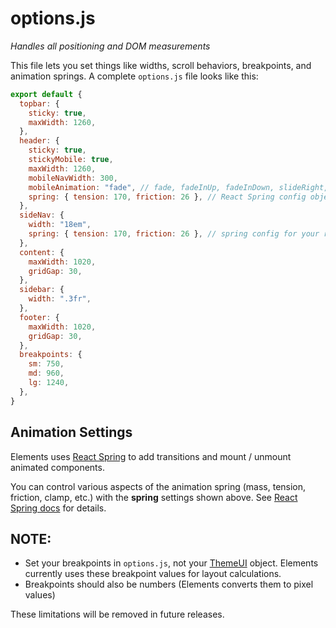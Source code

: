 # options.js

_Handles all positioning and DOM measurements_

This file lets you set things like widths, scroll behaviors, breakpoints, and animation springs. A complete `options.js` file looks like this:

```jsx
export default {
  topbar: {
    sticky: true,
    maxWidth: 1260,
  },
  header: {
    sticky: true,
    stickyMobile: true,
    maxWidth: 1260,
    mobileNavWidth: 300,
    mobileAnimation: "fade", // fade, fadeInUp, fadeInDown, slideRight, slideLeft
    spring: { tension: 170, friction: 26 }, // React Spring config object for your MobileNav
  },
  sideNav: {
    width: "18em",
    spring: { tension: 170, friction: 26 }, // spring config for your responsive SideNav
  },
  content: {
    maxWidth: 1020,
    gridGap: 30,
  },
  sidebar: {
    width: ".3fr",
  },
  footer: {
    maxWidth: 1020,
    gridGap: 30,
  },
  breakpoints: {
    sm: 750,
    md: 960,
    lg: 1240,
  },
}
```

## Animation Settings

Elements uses [React Spring](https://www.react-spring.io/) to add transitions and mount / unmount animated components.

You can control various aspects of the animation spring (mass, tension, friction, clamp, etc.) with the **spring** settings shown above. See [React Spring docs](https://www.react-spring.io/docs/hooks/api) for details.

## NOTE:

- Set your breakpoints in `options.js`, not your [ThemeUI](https://theme-ui.com/) object. Elements currently uses these breakpoint values for layout calculations.
- Breakpoints should also be numbers (Elements converts them to pixel values)

These limitations will be removed in future releases.
